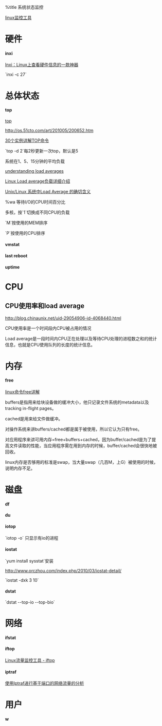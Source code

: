 %title 系统状态监控

[[http://os.51cto.com/art/201005/200741.htm|linux监控工具]]

= 硬件 =
==== inxi ====
[[http://os.51cto.com/art/201401/427284.htm|Inxi：Linux上查看硬件信息的一款神器]]

`inxi -c 27`

= 总体状态 =
==== top ====
[[http://linux.vbird.org/linux_basic/0440processcontrol.php#top|top]]

[[http://os.51cto.com/art/201005/200652.htm]]

[[http://os.51cto.com/art/201312/423220.htm|30个实例详解TOP命令]]

`top -d 2`每2秒更新一次top，默认是5

系统在1、5、15分钟的平均负载

[[http://blog.scoutapp.com/articles/2009/07/31/understanding-load-averages|understanding load averages]]

[[http://cmm.iteye.com/blog/666028|Linux Load average负载详细介绍]]

[[http://www.cnblogs.com/crimsonzh/archive/2012/09/07/2676118.html|Unix/Linux 系统中Load Average 的确切含义]]

%wa 等待I/O的CPU时间百分比

多核，按`1`切换成不同CPU的负载

`M`按使用的MEM排序

`P`按使用的CPU排序

==== vmstat ====

==== last reboot ====

==== uptime ====

= CPU =
== CPU使用率和load average==
http://blog.chinaunix.net/uid-29054906-id-4068440.html

CPU使用率是一个时间段内CPU被占用的情况

Load average是一段时间内CPU正在处理以及等待CPU处理的进程数之和的统计信息，也就是CPU使用队列的长度的统计信息。

= 内存 =
==== free ====

[[http://www.taobaotesting.com/blogs/qa?bid=2265|linux命令free详解]]

buffers是指用来给块设备做的缓冲大小，他只记录文件系统的metadata以及tracking in-flight pages。

cached是用来给文件做缓冲。

对操作系统来讲buffers/cached都是属于被使用，所以它认为只有free。

对应用程序来讲可用内存=free+buffers+cached，因为buffer/cached是为了提高文件读取的性能，当应用程序需在用到内存的时候，buffer/cached会很快地被回收。

linux内存是否够用的标准是swap，当大量swap（几百M，上G）被使用的时候，说明内存不足。

= 磁盘 =
==== df ====

==== du ====

==== iotop ====
`iotop -o` 只显示有io的进程

==== iostat ====
`yum install sysstat`安装

[[http://www.orczhou.com/index.php/2010/03/iostat-detail/]]

`iostat -dxk 3 10`

==== dstat ====
`dstat --top-io --top-bio`

= 网络 =
==== ifstat ==== 
==== iftop ====
[[http://www.vpser.net/manage/iftop.html|Linux流量监控工具 - iftop]]
==== iptraf ====
[[http://showerlee.blog.51cto.com/2047005/1190365|使用Iptraf进行基于端口的网络流量的分析]]

= 用户 =
==== w ====
